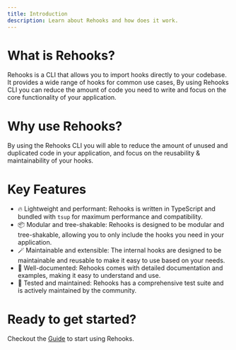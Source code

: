 ```yaml
---
title: Introduction
description: Learn about Rehooks and how does it work.
---
```


# What is Rehooks?

Rehooks is a CLI that allows you to import hooks directly to your codebase. It provides a wide range of hooks for common use cases, By using Rehooks CLI you can reduce the amount of code you need to write and focus on the core functionality of your application.

# Why use Rehooks?

By using the Rehooks CLI you will able to reduce the amount of unused and duplicated code in your application, and focus on the reusability & maintainability of your hooks.

# Key Features

- 🔥 Lightweight and performant: Rehooks is written in TypeScript and bundled with `tsup` for maximum performance and compatibility.
- 📦 Modular and tree-shakable: Rehooks is designed to be modular and tree-shakable, allowing you to only include the hooks you need in your application.
- 🪄 Maintainable and extensible: The internal hooks are designed to be maintainable and reusable to make it easy to use based on your needs.
- 📝 Well-documented: Rehooks comes with detailed documentation and examples, making it easy to understand and use.
- 💪 Tested and maintained: Rehooks has a comprehensive test suite and is actively maintained by the community.

# Ready to get started?

Checkout the [Guide](/docs/guide) to start using Rehooks.

<Cards>
  <Card
    title="Checkout on NPM"
    href="https://www.npmjs.com/package/rehooks-ts"
  />
  <Card
    title="Report bugs, suggest features, or contribute"
    href="https://github.com/Pyr33x/rehooks"
  />
</Cards>
